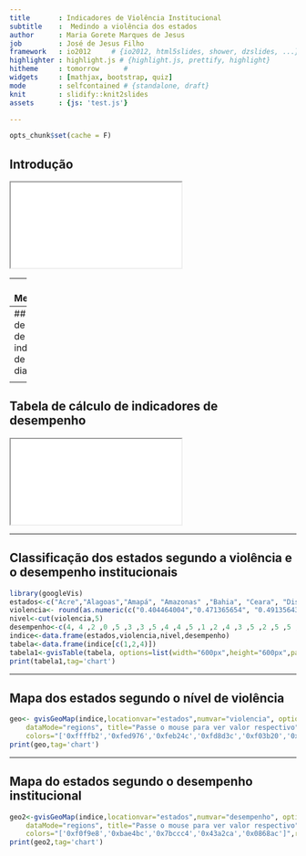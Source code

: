 ```yaml
---
title       : Indicadores de Violência Institucional
subtitle    :  Medindo a violência dos estados
author      : Maria Gorete Marques de Jesus 
job         : José de Jesus Filho
framework   : io2012     # {io2012, html5slides, shower, dzslides, ...}
highlighter : highlight.js # {highlight.js, prettify, highlight}
hitheme     : tomorrow      # 
widgets     : [mathjax, bootstrap, quiz]
mode        : selfcontained # {standalone, draft}
knit        : slidify::knit2slides
assets      : {js: 'test.js'}

---
```


```r
opts_chunk$set(cache = F)
```

## Introdução

<html>
<iframe src="int.htm"></iframe>
</html>

----
## Metodologia
<html>
<iframe src="calc.htm"></iframe>
</html>

---
## Tabela de cálculo de indicadores de diagnóstico

<html>
<head>
<style>
.center {
    margin-left: auto;
    margin-right: auto;
    width: auto;
   }
   </style>
   <head>
  <body>
  <div class="center">
  <iframe src="Tdia.htm"></iframe>
  </div>
  <body>
</html>

----

## Tabela de cálculo de indicadores de desempenho

<html>
<head>
<style>
.center {
    margin-left: auto;
    margin-right: auto;
    width: auto;
   }
   </style>
   <head>
  <body>
  <div class="center">
  <iframe src="Td.htm"></iframe>
  </div>
  <body>
</html>

---

## Classificação dos estados segundo a violência e o desempenho institucionais

```r
library(googleVis)
estados<-c("Acre","Alagoas","Amapá", "Amazonas" ,"Bahia", "Ceara", "Distrito Federal","Espírito Santo", "Goiás", "Maranhão","Mato Grosso","Mato Grosso do Sul","Minas Gerais","Pará","Paraíba","Paraná","Pernambuco","Piauí","Rio de Janeiro","Rio Grande do Norte","Rio Grande do Sul","Rondônia","Roraima","Santa Catarina","Sergipe","São Paulo","Tocantins")
violencia<- round(as.numeric(c("0.404464004","0.471365654", "0.491356438", "0.499123059", "0.511072578", "0.517365485", "0.531183764", "0.58320971",  "0.590841076", "0.595026357", "0.597416819", "0.618968887","0.628303178", "0.64566578",  "0.645774774", "0.651187879", "0.660397716", "0.661303727", "0.67163827",  "0.688740978", "0.699634379", "0.700615809", "0.721589895", "0.772011743", "0.780883774", "0.797720548", "0.802181014")),digits=2)
nivel<-cut(violencia,5)
desempenho<-c(4, 4 ,2 ,0 ,5 ,3 ,3 ,5 ,4 ,4 ,5 ,1 ,2 ,4 ,3 ,5 ,2 ,5 ,5 ,4 ,2 ,1, 4, 3, 0, 4, 2)
indice<-data.frame(estados,violencia,nivel,desempenho)
tabela<-data.frame(indice[c(1,2,4)])
tabela1<-gvisTable(tabela, options=list(width="600px",height="600px",page='disable',allowHtml=TRUE))
print(tabela1,tag='chart')
```

---

## Mapa dos estados segundo o nível de violência

```r
geo<- gvisGeoMap(indice,locationvar="estados",numvar="violencia", options=list(region="BR",
    dataMode="regions", title="Passe o mouse para ver valor respectivo",width="600px", height="600px", 
    colors="['0xffffb2','0xfed976','0xfeb24c','0xfd8d3c','0xf03b20','0xbd0026']",resolution="provinces"))
print(geo,tag='chart')
```

---

## Mapa do estados segundo o desempenho institucional

```r
geo2<-gvisGeoMap(indice,locationvar="estados",numvar="desempenho", options=list(region="BR",
    dataMode="regions", title="Passe o mouse para ver valor respectivo",width="600px",height="600px", 
    colors="['0xf0f9e8','0xbae4bc','0x7bccc4','0x43a2ca','0x0868ac']",resolution="provinces"))
print(geo2,tag='chart')
```


